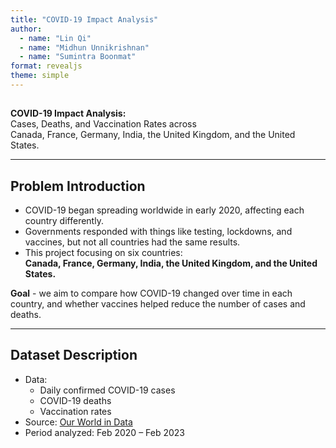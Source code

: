 ```yaml
---
title: "COVID-19 Impact Analysis"
author:
  - name: "Lin Qi"
  - name: "Midhun Unnikrishnan"
  - name: "Sumintra Boonmat"
format: revealjs
theme: simple
---
```


## 
**COVID-19 Impact Analysis:**<br>
Cases, Deaths, and Vaccination Rates across<br>
Canada, France, Germany, India, the United Kingdom, and the United States.

---

## Problem Introduction

- COVID-19 began spreading worldwide in early 2020, affecting each country differently.
- Governments responded with things like testing, lockdowns, and vaccines, but not all countries had the same results.
- This project focusing on six countries:  
**Canada, France, Germany, India, the United Kingdom, and the United States.**

**Goal**
- we aim to compare how COVID-19 changed over time in each country, and whether vaccines helped reduce the number of cases and deaths.

---
## Dataset Description

- Data:
  - Daily confirmed COVID-19 cases
  - COVID-19 deaths
  - Vaccination rates
- Source: [Our World in Data](https://ourworldindata.org/)
- Period analyzed: Feb 2020 – Feb 2023

